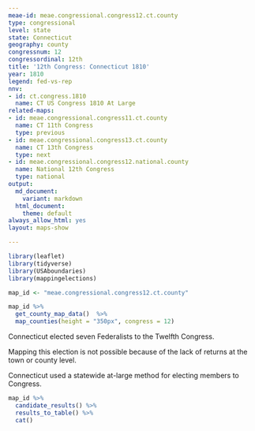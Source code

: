 ```yaml
---
meae-id: meae.congressional.congress12.ct.county
type: congressional
level: state
state: Connecticut
geography: county
congressnum: 12
congressordinal: 12th
title: '12th Congress: Connecticut 1810'
year: 1810
legend: fed-vs-rep
nnv:
- id: ct.congress.1810
  name: CT US Congress 1810 At Large
related-maps:
- id: meae.congressional.congress11.ct.county
  name: CT 11th Congress
  type: previous
- id: meae.congressional.congress13.ct.county
  name: CT 13th Congress
  type: next
- id: meae.congressional.congress12.national.county
  name: National 12th Congress
  type: national
output:
  md_document:
    variant: markdown
  html_document:
    theme: default
always_allow_html: yes
layout: maps-show

---
```


```r
library(leaflet)
library(tidyverse)
library(USAboundaries)
library(mappingelections)

map_id <- "meae.congressional.congress12.ct.county"
```

<div class="map">

```r
map_id %>%
  get_county_map_data()  %>%
  map_counties(height = "350px", congress = 12)
```

</div>

Connecticut elected seven Federalists to the Twelfth Congress.

Mapping this election is not possible because of the lack of returns at the town or county level.

Connecticut used a statewide at-large method for electing members to Congress.


<div class="results-table">

```r
map_id %>%
  candidate_results() %>%
  results_to_table() %>%
  cat()
```

</div>

